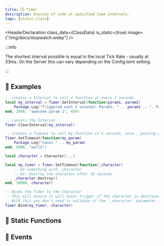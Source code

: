```yaml
---
title: ⏱️ Timer
description: Execute of code at specified time intervals.
tags: [static-class]
---
```




<HeaderDeclaration class_data={ClassData} is_static={true} image={"/img/docs/stopwatch.webp"} />

:::info

The shortest interval possible is equal to the local Tick Rate - usually at 33ms. On the Server this can vary depending on the Config.toml setting.

:::


## 🎒 Examples

```lua
-- creates a Interval to call a function at every 2 seconds
local my_interval = Timer.SetInterval(function(param1, param2)
    Package.Log("Triggered each 2 seconds! Param1: " .. param1 .. ". Param2: " .. param2)
end, 2000, "awesome param 1", 456)

-- cancels the Interval
Timer.ClearInterval(my_interval)

-- creates a Timeout to call my_function in 5 seconds, once - passing a parameter
Timer.SetTimeout(function(my_param)
    Package.Log("nanos " .. my_param)
end, 5000, "world")
```

```lua
local character = Character(...)

local my_timer = Timer.SetTimeout(function(_character)
    -- Do something with _character
    -- Ex: Destroy the character after 10 seconds
    _character:Destroy()
end, 10000, character)

-- Binds the Timer to the Character
-- This will ensure it will never trigger if the character is destroyed before it
-- With this you don't need to validate if the '_character' parameter is valid
Timer.Bind(my_timer, character)
```


## 🗿 Static Functions

<StaticFunctionsDeclaration class_data={ClassData} />


## 🚀 Events

<EventsDeclaration class_data={ClassData} />
